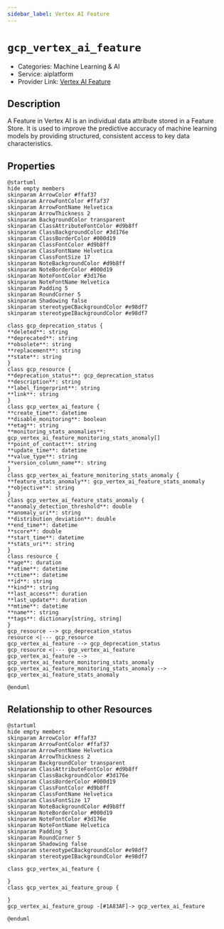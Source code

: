 ```yaml
---
sidebar_label: Vertex AI Feature
---
```


# `gcp_vertex_ai_feature`

- Categories: Machine Learning & AI
- Service: aiplatform
- Provider Link: [Vertex AI Feature](https://cloud.google.com/docs)

## Description

A Feature in Vertex AI is an individual data attribute stored in a Feature Store. It is used to improve the predictive accuracy of machine learning models by providing structured, consistent access to key data characteristics.

## Properties

<ZoomPanPinch>

```kroki imgType="plantuml" imgAlt="Diagram of Vertex AI Feature data model"
@startuml
hide empty members
skinparam ArrowColor #ffaf37
skinparam ArrowFontColor #ffaf37
skinparam ArrowFontName Helvetica
skinparam ArrowThickness 2
skinparam BackgroundColor transparent
skinparam ClassAttributeFontColor #d9b8ff
skinparam ClassBackgroundColor #3d176e
skinparam ClassBorderColor #000d19
skinparam ClassFontColor #d9b8ff
skinparam ClassFontName Helvetica
skinparam ClassFontSize 17
skinparam NoteBackgroundColor #d9b8ff
skinparam NoteBorderColor #000d19
skinparam NoteFontColor #3d176e
skinparam NoteFontName Helvetica
skinparam Padding 5
skinparam RoundCorner 5
skinparam Shadowing false
skinparam stereotypeCBackgroundColor #e98df7
skinparam stereotypeIBackgroundColor #e98df7

class gcp_deprecation_status {
**deleted**: string
**deprecated**: string
**obsolete**: string
**replacement**: string
**state**: string
}
class gcp_resource {
**deprecation_status**: gcp_deprecation_status
**description**: string
**label_fingerprint**: string
**link**: string
}
class gcp_vertex_ai_feature {
**create_time**: datetime
**disable_monitoring**: boolean
**etag**: string
**monitoring_stats_anomalies**: gcp_vertex_ai_feature_monitoring_stats_anomaly[]
**point_of_contact**: string
**update_time**: datetime
**value_type**: string
**version_column_name**: string
}
class gcp_vertex_ai_feature_monitoring_stats_anomaly {
**feature_stats_anomaly**: gcp_vertex_ai_feature_stats_anomaly
**objective**: string
}
class gcp_vertex_ai_feature_stats_anomaly {
**anomaly_detection_threshold**: double
**anomaly_uri**: string
**distribution_deviation**: double
**end_time**: datetime
**score**: double
**start_time**: datetime
**stats_uri**: string
}
class resource {
**age**: duration
**atime**: datetime
**ctime**: datetime
**id**: string
**kind**: string
**last_access**: duration
**last_update**: duration
**mtime**: datetime
**name**: string
**tags**: dictionary[string, string]
}
gcp_resource --> gcp_deprecation_status
resource <|--- gcp_resource
gcp_vertex_ai_feature --> gcp_deprecation_status
gcp_resource <|--- gcp_vertex_ai_feature
gcp_vertex_ai_feature --> gcp_vertex_ai_feature_monitoring_stats_anomaly
gcp_vertex_ai_feature_monitoring_stats_anomaly --> gcp_vertex_ai_feature_stats_anomaly

@enduml
```

</ZoomPanPinch>

## Relationship to other Resources

<ZoomPanPinch>

```kroki imgType="plantuml" imgAlt="Diagram of Vertex AI Feature resource relationships"
@startuml
hide empty members
skinparam ArrowColor #ffaf37
skinparam ArrowFontColor #ffaf37
skinparam ArrowFontName Helvetica
skinparam ArrowThickness 2
skinparam BackgroundColor transparent
skinparam ClassAttributeFontColor #d9b8ff
skinparam ClassBackgroundColor #3d176e
skinparam ClassBorderColor #000d19
skinparam ClassFontColor #d9b8ff
skinparam ClassFontName Helvetica
skinparam ClassFontSize 17
skinparam NoteBackgroundColor #d9b8ff
skinparam NoteBorderColor #000d19
skinparam NoteFontColor #3d176e
skinparam NoteFontName Helvetica
skinparam Padding 5
skinparam RoundCorner 5
skinparam Shadowing false
skinparam stereotypeCBackgroundColor #e98df7
skinparam stereotypeIBackgroundColor #e98df7

class gcp_vertex_ai_feature {

}
class gcp_vertex_ai_feature_group {

}
gcp_vertex_ai_feature_group -[#1A83AF]-> gcp_vertex_ai_feature

@enduml
```

</ZoomPanPinch>
